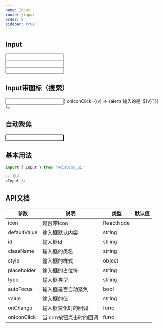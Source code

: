 ```yaml
---
name: Input
route: /input
order: 9
sidebar: true
---
```



## Input

<Playground>
    <Input /><br />
    <Input style={{width: '400px', marginTop: '16px', marginBottom: '16px'}} /><br />
    <Input style={{borderRadius: '4px'}} />
</Playground>

## Input带图标（搜索）

<Playground>
    <Input icon={<Icon type='FaSistrix' />} onIconClick={(v) => {alert(`输入的是: ${v}`)}} />
</Playground>

## 自动聚焦
<Playground>
    <Input autoFocus />
</Playground>

## 基本用法

``` js
import { Input } from '@xlab/xu_ui'

// 导入
<Input />
```

## API文档
|  参数  |  说明  |  类型  |  默认值  |
|  ---   |  ---  |  ---  |  ---  |
|  icon  |  是否带icon  |  ReactNode |  |
|  defaultValue  |  输入框默认内容  |  string |  |
|  id  |  输入框id  |  string |  |
|  className  |  输入框的类名  |  string |  |
|  style  |  输入框的样式  |  object |  |
|  placeholder  |  输入框的占位符  |  string |  |
|  type  |  输入框类型  |  string |  |
|  autoFocus  |  输入框是否自动聚焦  |  bool |  |
|  value  |  输入框的值  |  string |  |
|  onChange  |  输入框变化时的回调  |  func |  |
|  onIconClick  |  当icon按钮点击时的回调  |  func |  |
